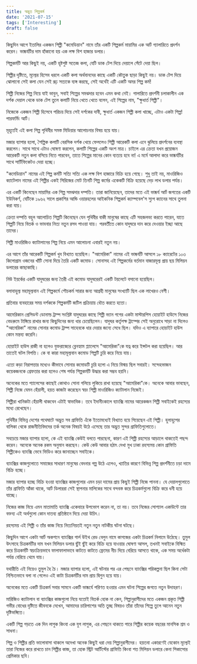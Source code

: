 ```yaml
---
title: অদ্ভুত শিল্পকর্ম
date: '2021-07-15'
tags: ['Interesting']
draft: false
---
```


কিছুদিন আগে ইতালির একজন শিল্পী "কমেডিয়ান" নামে তাঁর একটি শিল্পকর্ম মায়ামির এক আর্ট গ্যালারিতে প্রদর্শন করেন। ভাষ্কর্যটির দাম হাঁকানো হয় এক লক্ষ বিশ হাজার ডলার। 

শিল্পকর্মটি আর কিছুই নয়, একটি হৃষ্টপুষ্ট সতেজ কলা, যেটি ডাক টেপ দিয়ে দেয়ালে সেঁটে দেয়া ছিল। 

শিল্পীর দৃষ্টিতে, মূল্যের হিসেব ধরলে একটি কলা অর্থবানদের কাছে একটি কৌতুক ছাড়া কিছুই নয়। ডাক টেপ দিয়ে ঝোলানো সেই কলা যেন সেই রূঢ় সত্যকে ব্যঙ্গ করছে, সেই অর্থেই এটি একটি অমর শিল্প কর্ম!

শিল্পী নিজের শিল্প নিয়ে যাই ভাবুন, সবাই শিল্পের সমঝদার হবেন এমন কথা নেই। গালারিতে প্রদর্শনী চলাকালীন এক দর্শক দেয়াল থেকে ডাক টেপ তুলে কলাটি নিয়ে খেতে খেতে বলেন, এই শিল্পের নাম, "ক্ষুধার্ত শিল্পী"। 

নিজেকে একজন শিল্পী হিসেবে পরিচয় দিয়ে সেই দর্শকের দাবী, ক্ষুধার্ত একজন শিল্পী কলা খাচ্ছে, এটাও একটা শিল্প! পারফর্মিং আর্ট।

মূহূর্তেই এই কলা শিল্প পৃথিবীর সমস্ত মিডিয়ার আলোচনার বিষয় হয়ে যায়।

মজার ব্যাপার হলো, শৈল্পিক কলাটি বেরসিক দর্শক খেয়ে ফেললেও শিল্পী আরেকটি কলা এনে ঝুলিয়ে প্রদর্শনের ব্যবস্থা করলেন। সাথে সাথে এটাও ঘোষণা করলেন, কলাটি শিল্পের একটি অংশ মাত্র। চাইলে এর ক্রেতা যখন প্রয়োজন আরেকটি নতুন কলা বসিয়ে নিতে পারবেন, তাতে শিল্পের মানের কোন ব্যত্যয় হবে না! এ মর্মে আলাদা করে ভাষ্কর্যটির সাথে সার্টিফিকেটও দেয়া হচ্ছে।

"কমেডিয়ান" নামের এই শিল্প কর্মটি সত্যি সত্যি এক লক্ষ বিশ হাজারে বিক্রি হয়ে গেছে। শুধু তাই নয়, মাওরিজিও ক্যাটেলান নামের এই শিল্পীর একই সিরিজের মোট তিনটি শিল্প কর্মের একেকটি বিক্রি হয়েছে দেড় লাখ ডলার পর্যন্ত।

এর একটি কিনেছেন মায়ামির এক শিল্প সমঝদার দম্পতি। তারা জানিয়েছেন, তাদের মতে এই ভাষ্কর্য আর্ট জগতের একটি ইউনিকর্ণ, যেটিকে ১৯৬২ সালে প্রকাশির আন্ডি ওয়ারহলের আইকনিক শিল্পকর্ম ক্যাম্পবেল'স স্যুপ ক্যানের সাথে তুলনা করা যায়। 

ক্রেতা দম্পতি বহুল আলোচিত শিল্পটি কিনেছেন যেন পৃথিবীর বাকী মানুষের কাছে এটি সহজলভ্য করতে পারেন, যাতে শিল্পটি নিয়ে বিতর্ক ও ভাবনার নিত্য নতুন রসদ পাওয়া যায়। পরবর্তীতে কোন যাদুঘরে দান করে দেওয়ার ইচ্ছা আছে তাদের।

শিল্পী মাওরিজিও ক্যাটালানের শিল্প নিয়ে এমন আলোচনা এবারই নতুন নয়।

এর আগে তাঁর আরেকটি শিল্পকর্ম খুব বিখ্যাত হয়েছিল। "আমেরিকা" নামের এই ভাষ্কর্যটি আসলে ১৮ ক্যারেটের ১০৩ কিলোগ্রাম ওজনের খাঁটি সোনা দিয়ে তৈরি একটি কমোড। সোনাসহ এই শিল্পকর্মের বর্তমান বাজারমূল্য প্রায় ছয় মিলিয়ন ডলারের কাছাকাছি।

নিউ ইয়র্কের একটি যাদুঘরের জন্য তৈরী এই কমোড যাদুঘরেরই একটি টয়লেটে বসানো হয়েছিল। 

বলাবাহুল্য মহামূল্যবান এই শিল্পকর্মে শৌচকর্ম সারার জন্য আগ্রহী মানুষের সংখ্যাটি ছিল এক লাখেরও বেশী।

প্রতিবার ব্যবহারের সময় দর্শককে শিল্পকর্মটি জটিল প্রক্রিয়ায় ধৌত করতে হতো।

আমেরিকান প্রেসিডন্ট ডোনাল্ড ট্রাম্প সংশ্লিষ্ট যাদুঘরের কাছে শিল্পী ভ্যান গগের একটা মাস্টারপিস হোয়াইট হাউসে নিজের বেডরুমে টাঙ্গিয়ে রাখার জন্য কিছুদিনের জন্য ধার চেয়েছিলেন। যাদুঘর কর্তৃপক্ষ ট্রাম্পের সেই অনুরোধে সাড়া না দিলেও "আমেরিকা" নামের সোনার কমোড ট্রাম্প সাহেবকে ধার দেয়ার জন্যে সেধে ছিল। যদিও এ ব্যাপারে হোয়াইট হাউস কোন মন্তব্য করেনি।

হোয়াইট হাউস রাজী না হলেও যুক্তরাজ্যের ব্লেনহ্যাম প্ল্যালেসে "আমেরিকা"কে যত্ন করে ইন্সটল করা হয়েছিল। আর তাতেই ঘটল বিপত্তি। কে বা কারা মহামূল্যবান কমোড শিল্পটি চুরি করে নিয়ে যায়।

এতো কড়া নিরাপত্তার মধ্যেও কীভাবে সোনার কমোডটি চুরি হলো এ নিয়ে বিস্ময় ছিল সবারই। সন্দেহভাজন কয়েকজনকে গ্রেফতার করা হলেও শেষ পর্যন্ত শিল্পকর্মটি উদ্ধার করা সম্ভব হয়নি। 

অনেকের মতে প্যালেসের কাছেই কোথাও সোনা গলিয়ে লুকিয়ে রাখা হয়েছে "আমেরিকা"কে। অনেকে আবার ভাবছেন, শিল্পী নিজে যেমন হেঁয়ালী, হয়ত কাজটা করেছেন স্বয়ং শিল্পী মাওরিজিও ক্যাটালান নিজেই।

শিল্পীরা খানিকটা হেঁয়ালী থাকবেন এটাই স্বাভাবিক। তবে ইদানীংকালে ব্যাংক্সি নামের আরেকজন শিল্পী সবাইকেই রহস্যের মধ্যে রেখেছেন।

পৃথিবীর বিভিন্ন দেশের পথেঘাটে অদ্ভুত সব গ্রাফিতি এঁকে ইতোমধ্যেই বিখ্যাত হয়ে গিয়েছেন এই শিল্পী। হুলাহুপের বালিকা থেকে রাজনীতিবিদদের তর্ক অনেক বিষয়ই উঠে এসেছে তার অদ্ভুত সুন্দর গ্রাফিতিগুলোতে।

সবচেয়ে মজার ব্যাপার হলো, কে এই ব্যাংক্সি কেউই বলতে পারছেনা, কারণ এই শিল্পী রহস্যের আড়ালে থাকতেই পছন্দ করেন। অনেকে অনেক রকম অনুমান করছেন। কেউ কেউ আবার হঠাৎ দেখা মুখ ঢাকা রহস্যময় কোন গ্রাফিতি শিল্পীকেও ব্যাংক্সি ভেবে ভিডিও করে জানাচ্ছেন সবাইকে।

ব্যাংক্সির কাজগুলোতে সমাজের সাধারণ মানুষের বেদনার গল্প উঠে এলেও, খ্যাতির কারণে বিভিন্ন শিল্প প্রদর্শনীতে চড়া দামে বিক্রি হচ্ছে।

মজার ব্যাপার হচ্ছে বিক্রি হওয়া ব্যাংক্সির কাজগুলোর এমন চড়া দামের প্রায় কিছুই শিল্পী নিজে পাননা। যে দেয়ালগুলোতে তাঁর গ্রাফিতি আঁকা থাকে, আর্ট ডিলাররা সেই স্থাপনার মালিকের সাথে বন্দবস্ত করে চিত্রকর্মগুলো বিক্রি করে ধনী হয়ে যাচ্ছে।

নিজের কাজ নিয়ে এমন মাতামাতি ব্যাংক্সি একেবারে উপভোগ করেন না, তা নয়। তবে নিজের সোশ্যাল একাউন্টে তার বক্তব্য এই অর্থগুলো কোন দাতব্য প্রতিষ্ঠানে দিয়ে দেয়া উচিৎ।

রহস্যময় এই শিল্পী ও তাঁর কাজ নিয়ে নিত্যনিয়তই নতুন নতুন নাটকীয় ঘটনা ঘটছে।

কিছুদিন আগে একটা আর্ট অকশনে ব্যাংক্সির গার্ল উইথ রেড বেলুন নামে কাগজের একটা চিত্রকর্ম নিলামে উঠেছে। তুমুল উৎসাহে চিত্রকর্মটির দাম যখন মিলিয়ন ডলার ছুঁই ছুঁই করে বিক্রি হয়ে যাওয়ার ঘোষণা আসল, তখনই সবাইকে বিস্মিত করে চিত্রকর্মটি স্বয়ংক্রিয়ভাবে ফালাফালাভাবে কাটতে কাটতে ফ্রেমের নীচ দিয়ে বেরিয়ে আসতে থাকে, এক সময় অর্ধেকটা পর্যন্ত বেরিয়ে থেমে যায়।

যথারীতি এই নিয়েও তুমুল হৈ চৈ। মজার ব্যাপার হলো, এই ঘটনার পর এর পেছনে ব্যাংক্সির পরিকল্পনা ছিল কিনা সেটা নিশ্চিতভাবে বলা না গেলেও এই কাটা চিত্রকর্মটির দাম প্রায় দ্বিগুন হয়ে যায়।

অনেকের মতে একটি চিত্রকর্ম সবার সামনে একটি ভাষ্কর্যে পরিণত হওয়ার এমন ঘটনা শিল্পের জগতে নতুন উদাহরণ।

মারিজিও ক্যাটালান  বা ব্যাংক্সির কাজগুলো নিয়ে যতোই বিতর্ক হোক না কেন, শিল্পানুরাগীদের মতে একজন প্রকৃত শিল্পী গভীর বোধের দৃষ্টিতে জীবনকে দেখেন, আমাদের চারিপাশের অতি তুচ্ছ বিষয়ও তাঁরা তাঁদের শিল্পে তুলে আনেন নতুন দৃষ্টিভঙ্গিতে। 

একটি শিল্প গড়তে এক দিন লাগুক কিংবা এক যুগ লাগুক, এর পেছনে থাকতে পারে শিল্পীর কয়েক বছরের মানসিক শ্রম ও সাধনা।

শিল্প ও শিল্পীর প্রতি ভালোবাসা থাকলে অদেখা অনেক কিছুই ধরা দেয় শিল্পানুরাগীদের। হয়তবা একারণেই যেকোন মূল্যেই তারা নিজের করে রাখতে চান শিল্পীর কাজ, তা হোক  স্ট্রিট আর্টিস্টের গ্রাফিতি কিংবা শত মিলিয়ন ডলারে কেনা পিকাসোর প্রেমিকার ছবি।